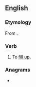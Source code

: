 ==English==

===Etymology===
From {{prefix|up|fill|lang=en}}.

===Verb===
{{en-verb}}

# {{lb|en|transitive|now chiefly|_|poetic}} To [[fill up]].

===Anagrams===
* {{anagrams|en|fill up|fill-up|fillup}}